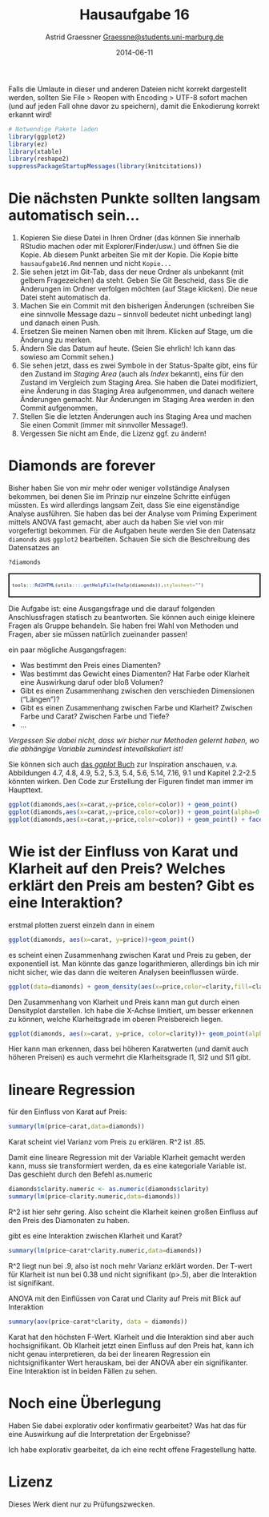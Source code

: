 % Hausaufgabe 16
% Astrid Graessner <Graessne@students.uni-marburg.de>
% 2014-06-11

Falls die Umlaute in dieser und anderen Dateien nicht korrekt dargestellt werden, sollten Sie File > Reopen with Encoding > UTF-8 sofort machen (und auf jeden Fall ohne davor zu speichern), damit die Enkodierung korrekt erkannt wird! 

```r
# Notwendige Pakete laden
library(ggplot2)
library(ez)
library(xtable)
library(reshape2)
suppressPackageStartupMessages(library(knitcitations))
```

# Die nächsten Punkte sollten langsam automatisch sein...
1. Kopieren Sie diese Datei in Ihren Ordner (das können Sie innerhalb RStudio machen oder mit Explorer/Finder/usw.) und öffnen Sie die Kopie. Ab diesem Punkt arbeiten Sie mit der Kopie. Die Kopie bitte `hausaufgabe16.Rmd` nennen und nicht `Kopie...`
2. Sie sehen jetzt im Git-Tab, dass der neue Ordner als unbekannt (mit gelbem Fragezeichen) da steht. Geben Sie Git Bescheid, dass Sie die Änderungen im Ordner verfolgen möchten (auf Stage klicken). Die neue Datei steht automatisch da.
3. Machen Sie ein Commit mit den bisherigen Änderungen (schreiben Sie eine sinnvolle Message dazu -- sinnvoll bedeutet nicht unbedingt lang) und danach einen Push.
4. Ersetzen Sie meinen Namen oben mit Ihrem. Klicken auf Stage, um die Änderung zu merken.
5. Ändern Sie das Datum auf heute. (Seien Sie ehrlich! Ich kann das sowieso am Commit sehen.)
6. Sie sehen jetzt, dass es zwei Symbole in der Status-Spalte gibt, eins für den Zustand im *Staging Area* (auch als *Index* bekannt), eins für den Zustand im Vergleich zum Staging Area. Sie haben die Datei modifiziert, eine Änderung in das Staging Area aufgenommen, und danach weitere Änderungen gemacht. Nur Änderungen im Staging Area werden in den Commit aufgenommen.
7. Stellen Sie die letzten Änderungen auch ins Staging Area und machen Sie einen Commit (immer mit sinnvoller Message!).
8. Vergessen Sie nicht am Ende, die Lizenz ggf. zu ändern!

# Diamonds are forever 
Bisher haben Sie von mir mehr oder weniger vollständige Analysen bekommen, bei denen Sie im Prinzip nur einzelne Schritte einfügen müssten. Es wird allerdings langsam Zeit, dass Sie eine eigenständige Analyse ausführen. Sie haben das bei der Analyse vom Priming Experiment mittels ANOVA fast gemacht, aber auch da haben Sie viel von mir vorgefertigt bekommen. Für die Aufgaben heute werden Sie den Datensatz `diamonds` aus `ggplot2` bearbeiten. Schauen Sie sich die Beschreibung des Datensatzes an

```r
?diamonds
```
<div style="border: 2px solid black; padding: 5px; font-size: 80%;">
```r
tools:::Rd2HTML(utils:::.getHelpFile(help(diamonds)),stylesheet="")
```
</div>

Die Aufgabe ist: eine Ausgangsfrage und die darauf folgenden Anschlussfragen statisch zu beantworten. Sie können auch einige kleinere Fragen als Gruppe behandeln. Sie haben frei Wahl von Methoden und Fragen, aber sie müssen natürlich zueinander passen!

ein paar mögliche Ausgangsfragen:

* Was bestimmt den Preis eines Diamenten?
* Was bestimmt das Gewicht  eines Diamenten? Hat Farbe oder Klarheit eine Auswirkung daruf oder bloß Volumen?
* Gibt es einen Zusammenhang zwischen den verschieden Dimensionen ("Längen")? 
* Gibt es einen Zusammenhang zwischen Farbe und Klarheit? Zwischen Farbe und Carat? Zwischen Farbe und Tiefe?
* ...

*Vergessen Sie dabei nicht, dass wir bisher nur Methoden gelernt haben, wo die abhängige Variable zumindest intevallskaliert ist!*

Sie können sich auch [das *ggplot* Buch](http://dx.doi.org/10.1007/978-0-387-98141-3) zur Inspiration anschauen, v.a. Abbildungen 4.7, 4.8, 4.9, 5.2, 5.3, 5.4, 5.6, 5.14, 7.16, 9.1  und Kapitel 2.2-2.5 könnten wirken. Den Code zur Erstellung der Figuren findet man immer im Haupttext.


```r
ggplot(diamonds,aes(x=carat,y=price,color=color)) + geom_point()
ggplot(diamonds,aes(x=carat,y=price,color=color)) + geom_point(alpha=0.3)
ggplot(diamonds,aes(x=carat,y=price,color=color)) + geom_point() + facet_wrap(~color)
```
# Wie ist der Einfluss von Karat und Klarheit auf den Preis? Welches erklärt den Preis am besten? Gibt es eine Interaktion?
erstmal plotten zuerst einzeln dann in einem
```r
ggplot(diamonds, aes(x=carat, y=price))+geom_point()
```
es scheint einen Zusammenhang zwischen Karat und Preis zu geben, der exponentiell ist. Man könnte das ganze logarithmieren, allerdings bin ich mir nicht sicher, wie das dann die weiteren Analysen beeinflussen würde.

```r
ggplot(data=diamonds) + geom_density(aes(x=price,color=clarity,fill=clarity),alpha=0.1)+scale_x_continuous(limits=c(5000,20000))
```
Den Zusammenhang von Klarheit und Preis kann man gut durch einen Densityplot darstellen. Ich habe die X-Achse limitiert, um besser erkennen zu können, welche Klarheitsgrade im oberen Preisbereich liegen.
```r
ggplot(diamonds, aes(x=carat, y=price, color=clarity))+ geom_point(alpha=.8) 
```
Hier kann man erkennen, dass bei höheren Karatwerten (und damit auch höheren Preisen) es auch vermehrt die Klarheitsgrade I1, SI2 und SI1 gibt.

# lineare Regression
für den Einfluss von Karat auf Preis:
```r
summary(lm(price~carat,data=diamonds))
```
Karat scheint viel Varianz vom Preis zu erklären. R^2 ist .85.

Damit eine lineare Regression mit der Variable Klarheit gemacht werden kann, muss sie transformiert werden, da es eine kategoriale Variable ist. Das geschieht durch den Befehl as.numeric
```r
diamonds$clarity.numeric <- as.numeric(diamonds$clarity)
summary(lm(price~clarity.numeric,data=diamonds))
```
R^2 ist hier sehr gering. Also scheint die Klarheit keinen großen Einfluss auf den Preis des Diamonaten zu haben. 

gibt es eine Interaktion zwischen Klarheit und Karat?

```r
summary(lm(price~carat*clarity.numeric,data=diamonds))
```
R^2 liegt nun bei .9, also ist noch mehr Varianz erklärt worden. Der T-wert für Klarheit ist nun bei 0.38 und nicht signifikant (p>.5), aber die Interaktion ist signifikant.

ANOVA mit den Einflüssen von Carat und Clarity auf Preis mit Blick auf Interaktion

```r
summary(aov(price~carat*clarity, data = diamonds))
```
Karat hat den höchsten F-Wert. Klarheit und die Interaktion sind aber auch hochsignifikant.
Ob Klarheit jetzt einen Einfluss auf den Preis hat, kann ich nicht genau interpretieren, da bei der linearen Regression ein nichtsignifikanter Wert herauskam, bei der ANOVA aber ein signifikanter. Eine Interaktion ist in beiden Fällen zu sehen.

# Noch eine Überlegung
Haben Sie dabei explorativ oder konfirmativ gearbeitet? Was hat das für eine Auswirkung auf die Interpretation der Ergebnisse?

Ich habe explorativ gearbeitet, da ich eine recht offene Fragestellung hatte.

# Lizenz
Dieses Werk dient nur zu Prüfungszwecken.
